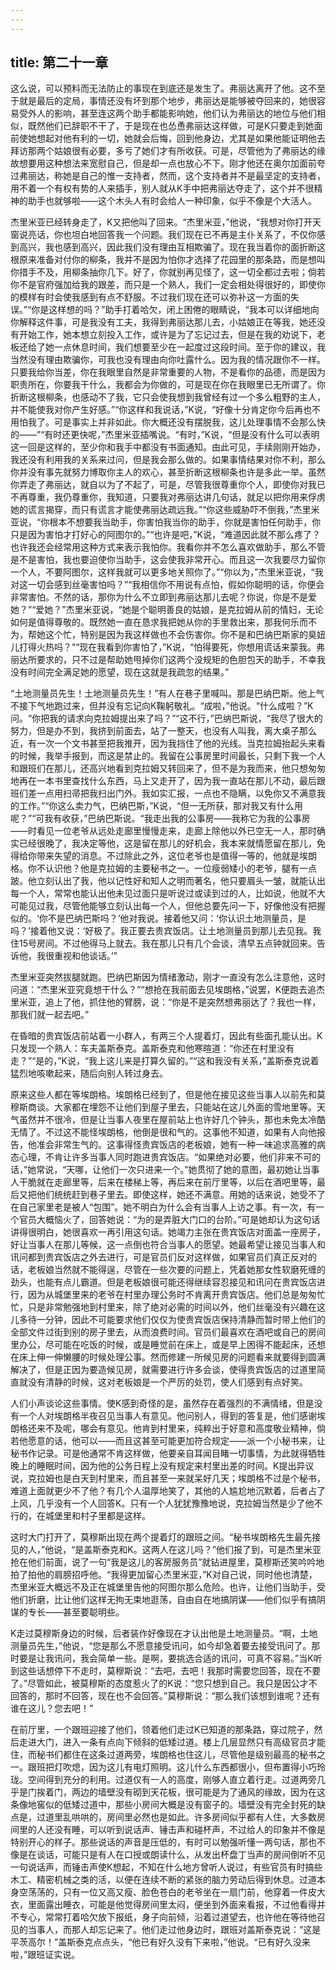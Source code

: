 ```yaml
---
---
---
```

title: 第二十一章
---




这么说，可以预料而无法防止的事现在到底还是发生了。弗丽达离开了他。这不至于就是最后的定局，事情还没有坏到那个地步，弗丽达是能够被夺回来的，她很容易受外人的影响，甚至连这两个助手都能影响她，他们认为弗丽达的地位与他们相似，既然他们已辞职不干了，于是现在也怂恿弗丽达这样做，可是K只要走到她面前使她想起对他有利的一切，她就会后悔，回到他身边，尤其是如果他能证明他去拜访那两个姑娘很有必要，多亏了她们才有所收获。可是，尽管他为了弗丽达的缘故想要用这种想法来宽慰自己，但是却一点也放心不下。刚才他还在奥尔加面前夸过弗丽达，称她是自己的惟一支持者，然而，这个支持者并不是最坚定的支持者，用不着一个有权有势的人来插手，别人就从K手中把弗丽达夺走了，这个并不很精神的助手也就够啦——这个木头人有时会给人一种印象，似乎不像是个大活人。

杰里米亚已经转身走了，K又把他叫了回来。“杰里米亚，”他说，“我想对你打开天窗说亮话，你也坦白地回答我一个问题。我们现在已不再是主仆关系了，不仅你感到高兴，我也感到高兴，因此我们没有理由互相欺骗了。现在我当着你的面折断这根原来准备对付你的柳条，我并不是因为怕你才选择了花园里的那条路，而是想叫你措手不及，用柳条抽你几下。好了，你就别再见怪了，这一切全都过去啦；倘若你不是官府强加给我的跟差，而只是一个熟人，我们一定会相处得很好的，即使你的模样有时会使我感到有点不舒服。不过我们现在还可以弥补这一方面的失误。”“你是这样想的吗？”助手打着哈欠，闭上困倦的眼睛说，“我本可以详细地向你解释这件事，可是我没有工夫，我得到弗丽达那儿去，小姑娘正在等我，她还没有开始工作，她本想立刻投入工作，或许是为了忘记过去，但是在我的劝说下，老板还给了她一点休息时间，我们想要至少在一起度过这段时间。至于你的建议，我当然没有理由欺骗你，可我也没有理由向你吐露什么。因为我的情况跟你不一样。只要我给你当差，你在我眼里自然是非常重要的人物，不是看你的品德，而是因为职责所在，你要我干什么，我都会为你做的，可是现在你在我眼里已无所谓了。你折断这根柳条，也感动不了我，它只会使我想到我曾经有过一个多么粗野的主人，并不能使我对你产生好感。”“你这样和我说话，”K说，“好像十分肯定你今后再也不用怕我了。可是事实上并非如此。你大概还没有摆脱我，这儿处理事情不会那么快的——”“有时还更快呢，”杰里米亚插嘴说。“有时，”K说，“但是没有什么可以表明这一回是这样的，至少你和我手中都没有书面通知。由此可见，手续刚刚开始办，我还没有利用我的关系来过问，但是我会那么做的。如果事情结果对你不利，那么你并没有事先就努力博取你主人的欢心，甚至折断这根柳条也许是多此一举。虽然你弄走了弗丽达，就自以为了不起了，可是，尽管我很尊重你个人，即使你对我已不再尊重，我仍尊重你，我知道，只要我对弗丽达讲几句话，就足以把你用来俘虏她的谎言揭穿，而只有谎言才能使弗丽达疏远我。”“你这些威胁吓不倒我，”杰里米亚说，“你根本不想要我当助手，你害怕我当你的助手，你就是害怕任何助手，你只是因为害怕才打好心的阿图尔的。”“也许是吧，”K说，“难道因此就不那么疼了？也许我还会经常用这种方式来表示我怕你。我看你并不怎么喜欢做助手，那么不管是不是害怕，我也要迫使你当助手，这会使我非常开心。而且这一次我要尽力留你一个人，不要阿图尔，这样我就可以更多地关照你了。”“你以为，”杰里米亚说，“我对这一切会感到丝毫害怕吗？”“我相信你不用说有点怕，假如你聪明的话，你便会非常害怕。不然的话，那你为什么不立即到弗丽达那儿去呢？你说，你是不是爱她？”“爱她？”杰里米亚说，“她是个聪明善良的姑娘，是克拉姆从前的情妇，无论如何是值得尊敬的。既然她一直在恳求我把她从你的手里救出来，那我何乐而不为，帮她这个忙，特别是因为我这样做也不会伤害你。你不是和巴纳巴斯家的臭妞儿打得火热吗？”“现在我看到你害怕了，”K说，“怕得要死，你想用谎话来蒙我。弗丽达所要求的，只不过是帮助她甩掉你们这两个没规矩的色胆包天的助手，不幸我没有时间完全满足她的愿望，现在这就是我疏忽的结果。”

“土地测量员先生！土地测量员先生！”有人在巷子里喊叫。那是巴纳巴斯。他上气不接下气地跑过来，但并没有忘记向K鞠躬敬礼。“成啦，”他说。“什么成啦？”K问。“你把我的请求向克拉姆提出来了吗？”“这不行，”巴纳巴斯说，“我尽了很大的努力，但是办不到，我挤到前面去，站了一整天，也没有人叫我，离大桌子那么近，有一次一个文书甚至把我推开，因为我挡住了他的光线。当克拉姆抬起头来看的时候，我举手报到，而这是禁止的。我留在公事房里时间最长，只剩下我一个人和跟班们在那儿，还高兴地看到克拉姆又转回来了，但不是为我而来，他只想匆匆地再在一本书里查找什么东西，马上又走开了，因为我一直站在那儿不动，最后跟班们差一点用扫帚把我扫出门外。我如实汇报，一点也不隐瞒，以免你又不满意我的工作。”“你这么卖力气，巴纳巴斯，”K说，“但一无所获，那对我又有什么用呢？”“可我有收获，”巴纳巴斯说。“我走出我的公事房——我称它为我的公事房——时看见一位老爷从远处走廊里慢慢走来，走廊上除他以外已空无一人，那时确实已经很晚了，我决定等他，这是留在那儿的好机会，我本来就情愿留在那儿，免得给你带来失望的消息。不过除此之外，这位老爷也是值得一等的，他就是埃朗格。你不认识他？他是克拉姆的主要秘书之一。一位瘦弱矮小的老爷，腿有一点跛。他立刻认出了我，他以记性好和知人之明而著名，他只要眉头一皱，就能认出每一个人，常常也能认出他未见过面只是听说过或读到过的人，比如说，他就不大可能见过我，尽管他能够立刻认出每一个人，但他总要先问一下，好像他没有把握似的。‘你不是巴纳巴斯吗？’他对我说。接着他又问：‘你认识土地测量员，是吗？’接着他又说：‘好极了。我正要去贵宾饭店。让土地测量员到那儿去见我。我住15号房间。不过他得马上就去。我在那儿只有几个会谈，清早五点钟就回来。告诉他，我很重视和他谈话。’”

杰里米亚突然拔腿就跑。巴纳巴斯因为情绪激动，刚才一直没有怎么注意他，这时问道：“杰里米亚究竟想干什么？”“想抢在我前面去见埃朗格，”说罢，K便跑去追杰里米亚，追上了他，抓住他的臂膀，说：“你是不是突然想弗丽达了？我也一样，那我们就一起去吧。”

在昏暗的贵宾饭店前站着一小群人，有两三个人提着灯，因此有些面孔能认出。K只发现一个熟人：车夫盖斯泰克。盖斯泰克和他寒暄道：“你还在村里没有走？”“是的，”K说，“我上这儿来是打算久留的。”“这和我没有关系，”盖斯泰克说着猛烈地咳嗽起来，随后向别人转过身去。

原来这些人都在等埃朗格。埃朗格已经到了，但是他在接见这些当事人以前先和莫穆斯商谈。大家都在埋怨不让他们到屋子里去，只能站在这儿外面的雪地里等。天气虽然并不很冷，但是让当事人夜里在屋前站上也许好几个钟头，那也未免太冷酷无情了。不过这不能怪埃朗格，他倒是很和气的。这事他不知道，如果有人向他报告，他准会非常生气的。这事得怪贵宾饭店的老板娘，她有一种一味追求高雅的病态心理，不肯让许多当事人同时跑进贵宾饭店。“如果绝对必要，他们非来不可的话，”她常说，“天哪，让他们一次只进来一个。”她贯彻了她的意图，最初她让当事人干脆就在走廊里等，后来在楼梯上等，再后来在前厅里等，以后在酒吧里等，最后又把他们统统赶到巷子里去。即使这样，她还不满意。用她的话来说，她受不了在自己家里老是被人“包围”。她不明白为什么会有当事人上访之事。有一次，有一个官员大概恼火了，回答她说：“为的是弄脏大门口的台阶。”可是她却认为这句话讲得很明白，她很喜欢一再引用这句话。她竭力主张在贵宾饭店对面盖一座房子，好让当事人在那儿等候，这一点倒也符合当事人的愿望。她最希望让接见当事人和讯问都到贵宾饭店之外去进行，可是官员们反对这样做，如果官员们真正反对的话，老板娘当然就不能得逞，尽管在一些次要的问题上，凭着她那女性软磨死缠的劲头，也能有点儿霸道。但是老板娘很可能还得继续容忍接见和讯问在贵宾饭店进行，因为从城堡里来的老爷在村里办理公务时不肯离开贵宾饭店。他们总是匆匆忙忙，只是非常勉强地到村里来，除了绝对必需的时间以外，他们丝毫没有兴趣在这儿多待一分钟，因此不可能要求他们仅仅为使贵宾饭店保持清静而暂时带上他们的全部文件过街到别的房子里去，从而浪费时间。官员们最喜欢在酒吧或自己的房间里办公，尽可能在吃饭的时候，或是睡觉前在床上，或是早上困得不能起床，还想在床上伸一伸懒腰的时候处理公事。然而修建一所候见房的问题看来就要得到圆满解决了，但是正因为要造候见房，就需要进行许多会谈，使得贵宾饭店的过道里简直就没有清静的时候，这对老板娘是一个严厉的处罚，使人们感到有点好笑。

人们小声谈论这些事情。使K感到奇怪的是，虽然存在着强烈的不满情绪，但是没有一个人对埃朗格半夜召见当事人有意见。他问别人，得到的答复是，他们感谢埃朗格还来不及呢，哪会有意见。他肯到村里来，纯粹出于好意和高度敬业精神，倘若他愿意的话，他可以——而且这甚至可能更加符合规定——派一个小秘书来，让秘书作记录。可是他通常不肯这样做，他要亲自耳闻目睹一切事情，为此就得牺牲晚上的睡眠时间，因为他的公务日程上没有规定来村里出差的时间。K提出异议说，克拉姆也是白天到村里来，而且甚至一来就呆好几天；埃朗格不过是个秘书，难道上面就更少不了他？有几个人温厚地笑了，其他的人尴尬地沉默着，后者占了上风，几乎没有一个人回答K。只有一个人犹犹豫豫地说，克拉姆当然是少了他不行的，在城堡里和村子里都是这样。

这时大门打开了，莫穆斯出现在两个提着灯的跟班之间。“秘书埃朗格先生最先接见的人，”他说，“是盖斯泰克和K。这两人在这儿吗？”他们报了到，可是杰里米亚抢在他们前面，说了一句“我是这儿的客房服务员”就钻进屋里，莫穆斯还笑吟吟地拍了拍他的肩膀招呼他。“我得更加留心杰里米亚，”K对自己说，同时他也清楚，杰里米亚大概远不及正在城堡里告他的阿图尔那么危险。也许，让他们当助手，受他们折磨，比让他们这样无拘无束地逛荡，自由自在地搞阴谋——他们似乎有搞阴谋的专长——甚至要聪明些。

K走过莫穆斯身边的时候，后者装作好像现在才认出他是土地测量员。“啊，土地测量员先生，”他说，“您是那么不愿意接受讯问，如今却急着要去接受讯问了。那时要是让我讯问，我会简单一些。是啊，要挑选合适的讯问，可真不容易。”当K听到这些话想停下不走时，莫穆斯说：“去吧，去吧！我那时需要您回答，现在不要了。”尽管如此，被莫穆斯的态度惹火了的K说：“您只想到自己。我只是因公才不回答的，那时不回答，现在也不会回答。”莫穆斯说：“那么我们该想到谁呢？还有谁在这儿？您去吧！”

在前厅里，一个跟班迎接了他们，领着他们走过K已知道的那条路，穿过院子，然后走进大门，进入一条有点向下倾斜的低矮过道。楼上几层显然只有高级官员才能住，而秘书们都住在这条过道两旁，埃朗格也住这儿，尽管他是级别最高的秘书之一。跟班把灯吹熄，因为这儿有电灯照明。这儿什么东西都很小，但布置得小巧玲珑。空间得到充分的利用。过道仅有一人的高度，刚够人直立着行走。过道两旁几乎是门挨着门，两边的墙壁没有砌到天花板，很可能是为了通风的缘故，因为在这条像地窖似的低矮过道中，那些小房间大概是没有窗子的。墙壁没有完全封死的缺点是，过道里乱哄哄的，房间里必然也是如此。许多房间似乎都有人住，大多数房间里的人还没有睡，可以听到说话声、锤击声和碰杯声，不过给人的印象并不像是特别开心的样子。那些说话的声音是压低的，有时可以勉强听懂一两句话，那也不像是在谈话，可能只是有人在口授或朗读什么，从发出杯盘丁当声的房间倒听不见一句说话声，而锤击声使K想起，不知在什么地方曾听人说过，有些官员有时搞些木工、精密机械之类的活，以便在连续不断的紧张的脑力劳动后得到休息。过道本身空荡荡的，只有一位又高又瘦、脸色苍白的老爷坐在一扇门前，他穿着一件皮大衣，里面露出睡衣，可能是他觉得房间里太闷，便坐到外面来看报，不过他看得并不专心，常常打着哈欠放下报纸，身子向前倾，沿着过道望去，也许他在等待他召见的当事人，而那人却忘记来了。他们走过他身边时，跟班对盖斯泰克说：“这是平茨高尔！”盖斯泰克点点头，“他已有好久没有下来啦，”他说。“已有好久没来啦，”跟班证实说。